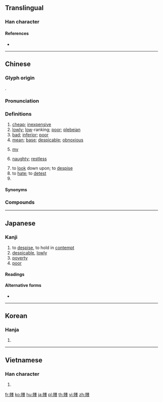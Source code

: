 {{character info/new}}
{{also|贱|賎}}
==Translingual==
{{Han simplified forms|賤|賎|贱}}
===Han character===
{{Han char|rn=154|rad=貝|as=08|sn=15|four=63853|canj=BCII|ids=⿰貝戔}}

====References====
* {{Han ref|kx=1209.350|dkj=36826|dj=1675.030|hdz=63647.050|uh=8CE4|ud=36068|bh=BDE2|bd=48610}}

----

==Chinese==
{{zh-forms|s=贱}}

===Glyph origin===
{{Han etym}}
{{Han compound|貝|戔|ls=psc|c1=s|c2=p}}.

===Pronunciation===
{{zh-pron
|m=jiàn
|c=zin6
|h=pfs=chhien
|md=ciêng
|mn=chiān/chōaⁿ
|w=3jji
|mc=y
|oc=y
|cat=a,v,pn
}}

===Definitions===
{{zh-hanzi}}

# [[cheap]]; [[inexpensive]]
# [[lowly]]; [[low]]-ranking; [[poor]]; [[plebeian]]
# [[bad]]; [[inferior]]; [[poor]]
# [[mean]]; [[base]]; [[despicable]]; [[obnoxious]]
# {{lb|zh|humble}} [[my]]
# {{lb|zh|Min}} [[naughty]]; [[restless]]
# to [[look]] down upon; to [[despise]]
# to [[hate]]; to [[detest]]
# {{surname|lang=zh}}

====Synonyms====
{{zh-dial|便宜}}

===Compounds===
{{zh-der|賤人|賤格|賤稱|賤賣|賤骨頭|卑賤|低賤|下賤|人離鄉賤|厭賤|壓良為賤|多賤寡貴|孤賤|安貧樂賤|寒賤|小賤|屨賤踊貴|微賤|悴賤|樂貧甘賤|潑賤|潑賤人|潑賤煙花|犯賤|猥賤|瑣賤|穀賤傷農|粗賤|自輕自賤|良賤|薄賤|討賤|貧嘴賤舌|貧賤|貧賤之交|貧賤之知|貧賤交|貧賤糟糠|貧賤驕人|貴不凌賤|貴古賤今|貴耳賤目|貴賤|貴賤之別|貴賤無二|貴賤無常|貴賤高下|貴遠賤近|賞不遺賤|賤丈夫|賤事|賤價|賤內|賤名|賤如糞土|賤妾|賤婢|賤役|賤恙|賤息|賤才|賤斂貴出|賤斂貴發|賤業|賤民|賤物|賤視|賤累|賤貨|賤貴窮通|賤買貴賣|賤軀|賤造|賤降|賤體|踊貴屨賤|輕賤|鄙賤|隆古賤今}}

----

==Japanese==

===Kanji===
{{ja-kanji|grade=uc|rs=貝08}}

# to [[despise]], to hold in [[contempt]]
# [[despicable]], [[lowly]]
# [[poverty]]
# [[poor]]

====Readings====
{{ja-readings
|goon=[[ぜん]] (zen)
|kanon=[[せん]] (sen)
|kun=[[いやしい]] ([[賤しい]], iyashii), [[いやしむ]] ([[賤しむ]], iyashimu), [[いやしめる]] ([[賤しめる]], iyashimeru), [[しず]] (賤, shizu), [[ひくい]] ([[賤い]], hikui), [[やすい]] ([[賤い]], yasui)
}}

====Alternative forms====
* {{ja-l|賎}}

----

==Korean==

===Hanja===
{{ko-hanja|hangeul=천|eumhun=|rv=cheon|mr=ch'ŏn|y=chen}}

# {{defn|lang=ko|sort=貝08}}

----

==Vietnamese==

===Han character===
{{vi-hantu|[[tiện]]|rs=貝08}}

# {{defn|lang=vi|sort=貝08}}

[[fr:賤]]
[[ko:賤]]
[[hu:賤]]
[[ja:賤]]
[[pl:賤]]
[[th:賤]]
[[vi:賤]]
[[zh:賤]]